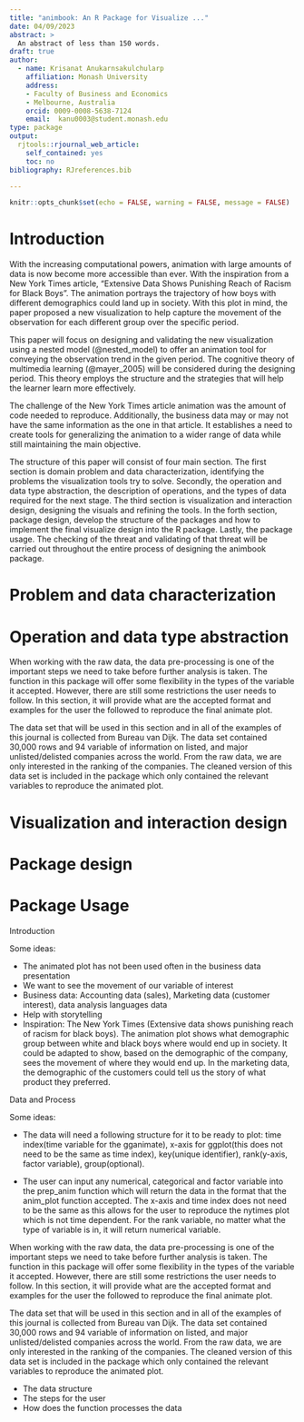 ```yaml
---
title: "animbook: An R Package for Visualize ..."
date: 04/09/2023
abstract: >
  An abstract of less than 150 words.
draft: true
author:  
  - name: Krisanat Anukarnsakulchularp
    affiliation: Monash University
    address:
    - Faculty of Business and Economics
    - Melbourne, Australia
    orcid: 0009-0008-5638-7124
    email:  kanu0003@student.monash.edu
type: package
output: 
  rjtools::rjournal_web_article:
    self_contained: yes
    toc: no
bibliography: RJreferences.bib

---
```


```r
knitr::opts_chunk$set(echo = FALSE, warning = FALSE, message = FALSE)
```

# Introduction

With the increasing computational powers, animation with large amounts of data is now become more accessible than ever. With the inspiration from a New York Times article, "Extensive Data Shows Punishing Reach of Racism for Black Boys". The animation portrays the trajectory of how boys with different demographics could land up in society. With this plot in mind, the paper proposed a new visualization to help capture the movement of the observation for each different group over the specific period.

  This paper will focus on designing and validating the new visualization using a nested model (@nested_model) to offer an animation tool for conveying the observation trend in the given period. The cognitive theory of multimedia learning (@mayer_2005) will be considered during the designing period. This theory employs the structure and the strategies that will help the learner learn more effectively.
  
  The challenge of the New York Times article animation was the amount of code needed to reproduce. Additionally, the business data may or may not have the same information as the one in that article. It establishes a need to create tools for generalizing the animation to a wider range of data while still maintaining the main objective.
  
  The structure of this paper will consist of four main section. The first section is domain problem and data characterization, identifying the problems the visualization tools try to solve. Secondly, the operation and data type abstraction, the description of operations, and the types of data required for the next stage. The third section is visualization and interaction design, designing the visuals and refining the tools. In the forth section, package design, develop the structure of the packages and how to implement the final visualize design into the R package. Lastly, the package usage. The checking of the threat and validating of that threat will be carried out throughout the entire process of designing the animbook package.


# Problem and data characterization


# Operation and data type abstraction

When working with the raw data, the data pre-processing is one of the important steps we need to take before further analysis is taken. The function in this package will offer some flexibility in the types of the variable it accepted. However, there are still some restrictions the user needs to follow. In this section, it will provide what are the accepted format and examples for the user the followed to reproduce the final animate plot.

The data set that will be used in this section and in all of the examples of this journal is collected from Bureau van Dijk. The data set contained 30,000 rows and 94 variable of information on listed, and major unlisted/delisted companies across the world. From the raw data, we are only interested in the ranking of the companies. The cleaned version of this data set is included in the package which only contained the relevant variables to reproduce the animated plot.


# Visualization and interaction design


# Package design


# Package Usage












































Introduction

Some ideas:

- The animated plot has not been used often in the business data presentation
- We want to see the movement of our variable of interest
- Business data: Accounting data (sales), Marketing data (customer interest), data analysis languages data
- Help with storytelling
- Inspiration: The New York Times (Extensive data shows punishing reach of racism for black boys). The animation plot shows what demographic group between white and black boys where would end up in society. It could be adapted to show, based on the demographic of the company, sees the movement of where they would end up. In the marketing data, the demographic of the customers could tell us the story of what product they preferred.


Data and Process

Some ideas:

- The data will need a following structure for it to be ready to plot: time index(time variable for the gganimate), x-axis for ggplot(this does not need to be the same as time index), key(unique identifier), rank(y-axis, factor variable), group(optional).

- The user can input any numerical, categorical and factor variable into the prep_anim function which will return the data in the format that the anim_plot function accepted. The x-axis and time index does not need to be the same as this allows for the user to reproduce the nytimes plot which is not time dependent. For the rank variable, no matter what the type of variable is in, it will return numerical variable.


When working with the raw data, the data pre-processing is one of the important steps we need to take before further analysis is taken. The function in this package will offer some flexibility in the types of the variable it accepted. However, there are still some restrictions the user needs to follow. In this section, it will provide what are the accepted format and examples for the user the followed to reproduce the final animate plot.

The data set that will be used in this section and in all of the examples of this journal is collected from Bureau van Dijk. The data set contained 30,000 rows and 94 variable of information on listed, and major unlisted/delisted companies across the world. From the raw data, we are only interested in the ranking of the companies. The cleaned version of this data set is included in the package which only contained the relevant variables to reproduce the animated plot.

- The data structure
- The steps for the user
- How does the function processes the data




